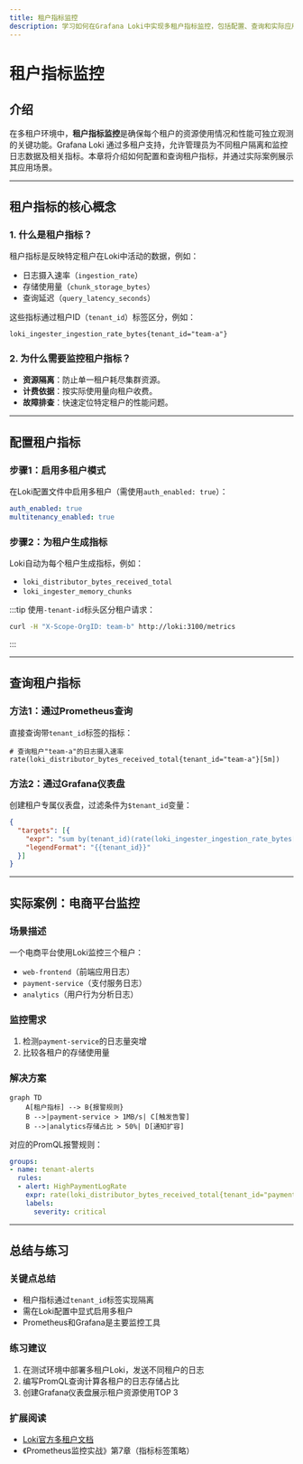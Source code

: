 ```yaml
---
title: 租户指标监控
description: 学习如何在Grafana Loki中实现多租户指标监控，包括配置、查询和实际应用场景。
---
```


# 租户指标监控

## 介绍

在多租户环境中，**租户指标监控**是确保每个租户的资源使用情况和性能可独立观测的关键功能。Grafana Loki 通过多租户支持，允许管理员为不同租户隔离和监控日志数据及相关指标。本章将介绍如何配置和查询租户指标，并通过实际案例展示其应用场景。

---

## 租户指标的核心概念

### 1. 什么是租户指标？
租户指标是反映特定租户在Loki中活动的数据，例如：
- 日志摄入速率（`ingestion_rate`）
- 存储使用量（`chunk_storage_bytes`）
- 查询延迟（`query_latency_seconds`）

这些指标通过租户ID（`tenant_id`）标签区分，例如：
```promql
loki_ingester_ingestion_rate_bytes{tenant_id="team-a"}
```

### 2. 为什么需要监控租户指标？
- **资源隔离**：防止单一租户耗尽集群资源。
- **计费依据**：按实际使用量向租户收费。
- **故障排查**：快速定位特定租户的性能问题。

---

## 配置租户指标

### 步骤1：启用多租户模式
在Loki配置文件中启用多租户（需使用`auth_enabled: true`）：
```yaml
auth_enabled: true
multitenancy_enabled: true
```

### 步骤2：为租户生成指标
Loki自动为每个租户生成指标，例如：
- `loki_distributor_bytes_received_total`
- `loki_ingester_memory_chunks`

:::tip
使用`-tenant-id`标头区分租户请求：
```bash
curl -H "X-Scope-OrgID: team-b" http://loki:3100/metrics
```
:::

---

## 查询租户指标

### 方法1：通过Prometheus查询
直接查询带`tenant_id`标签的指标：
```promql
# 查询租户"team-a"的日志摄入速率
rate(loki_distributor_bytes_received_total{tenant_id="team-a"}[5m])
```

### 方法2：通过Grafana仪表盘
创建租户专属仪表盘，过滤条件为`$tenant_id`变量：
```json
{
  "targets": [{
    "expr": "sum by(tenant_id)(rate(loki_ingester_ingestion_rate_bytes[1m]))",
    "legendFormat": "{{tenant_id}}"
  }]
}
```

---

## 实际案例：电商平台监控

### 场景描述
一个电商平台使用Loki监控三个租户：
- `web-frontend`（前端应用日志）
- `payment-service`（支付服务日志）
- `analytics`（用户行为分析日志）

### 监控需求
1. 检测`payment-service`的日志量突增
2. 比较各租户的存储使用量

### 解决方案
```mermaid
graph TD
    A[租户指标] --> B{报警规则}
    B -->|payment-service > 1MB/s| C[触发告警]
    B -->|analytics存储占比 > 50%| D[通知扩容]
```

对应的PromQL报警规则：
```yaml
groups:
- name: tenant-alerts
  rules:
  - alert: HighPaymentLogRate
    expr: rate(loki_distributor_bytes_received_total{tenant_id="payment-service"}[1m]) > 1e6
    labels:
      severity: critical
```

---

## 总结与练习

### 关键点总结
- 租户指标通过`tenant_id`标签实现隔离
- 需在Loki配置中显式启用多租户
- Prometheus和Grafana是主要监控工具

### 练习建议
1. 在测试环境中部署多租户Loki，发送不同租户的日志
2. 编写PromQL查询计算各租户的日志存储占比
3. 创建Grafana仪表盘展示租户资源使用TOP 3

### 扩展阅读
- [Loki官方多租户文档](https://grafana.com/docs/loki/latest/operations/multi-tenancy/)
- 《Prometheus监控实战》第7章（指标标签策略）